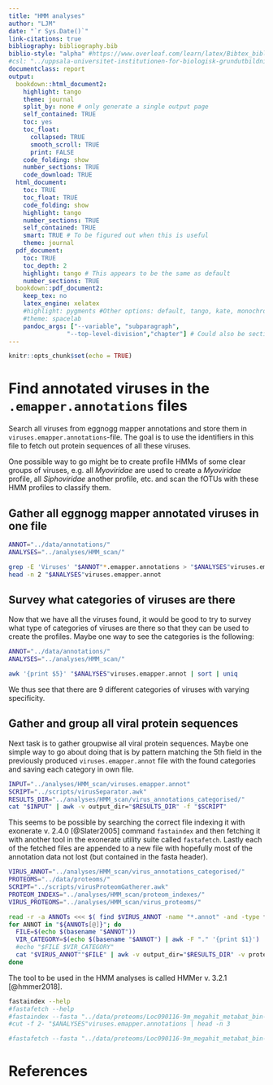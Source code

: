 ```yaml
---
title: "HMM analyses"
author: "LJM"
date: "`r Sys.Date()`"
link-citations: true
bibliography: bibliography.bib
biblio-style: "alpha" #https://www.overleaf.com/learn/latex/Bibtex_bibliography_styles
#csl: "../uppsala-universitet-institutionen-for-biologisk-grundutbildning.csl"
documentclass: report
output:
  bookdown::html_document2:
    highlight: tango
    theme: journal
    split_by: none # only generate a single output page
    self_contained: TRUE
    toc: yes
    toc_float: 
      collapsed: TRUE
      smooth_scroll: TRUE
      print: FALSE
    code_folding: show
    number_sections: TRUE
    code_download: TRUE
  html_document: 
    toc: TRUE
    toc_float: TRUE
    code_folding: show
    highlight: tango
    number_sections: TRUE
    self_contained: TRUE
    smart: TRUE # To be figured out when this is useful
    theme: journal
  pdf_document:
    toc: TRUE
    toc_depth: 2
    highlight: tango # This appears to be the same as default
    number_sections: TRUE
  bookdown::pdf_document2:
    keep_tex: no
    latex_engine: xelatex
    #highlight: pygments #Other options: default, tango, kate, monochrome, espresso, zenburn, haddock, and textmate
    #theme: spacelab
    pandoc_args: ["--variable", "subparagraph",
                "--top-level-division","chapter"] # Could also be section 
---
```


```r
knitr::opts_chunk$set(echo = TRUE)
```

# Find annotated viruses in the `.emapper.annotations` files

Search all viruses from eggnogg mapper annotations and store them in `viruses.emapper.annotations`-file. The goal is to use the identifiers in this file to fetch out protein sequences of all these viruses. 

One possible way to go might be to create profile HMMs of some clear groups of viruses, e.g. all _Myoviridae_ are used to create a _Myoviridae_ profile, all _Siphoviridae_ another profile, etc. and scan the fOTUs with these HMM profiles to classify them. 

## Gather all eggnogg mapper annotated viruses in one file

```bash
ANNOT="../data/annotations/"
ANALYSES="../analyses/HMM_scan/"

grep -E 'Viruses' "$ANNOT"*.emapper.annotations > "$ANALYSES"viruses.emapper.annot
head -n 2 "$ANALYSES"viruses.emapper.annot
```

## Survey what categories of viruses are there

Now that we have all the viruses found, it would be good to try to survey what type of categories of viruses are there so that they can be used to create the profiles. Maybe one way to see the categories is the following:

```bash
ANNOT="../data/annotations/"
ANALYSES="../analyses/HMM_scan/"

awk '{print $5}' "$ANALYSES"viruses.emapper.annot | sort | uniq
```

We thus see that there are 9 different categories of viruses with varying specificity. 

## Gather and group all viral protein sequences

Next task is to gather groupwise all viral protein sequences. Maybe one simple way to go about doing that is by pattern matching the 5th field in the previously produced `viruses.emapper.annot` file with the found categories and saving each category in own file.

```bash
INPUT="../analyses/HMM_scan/viruses.emapper.annot"
SCRIPT="../scripts/virusSeparator.awk"
RESULTS_DIR="../analyses/HMM_scan/virus_annotations_categorised/"
cat "$INPUT" | awk -v output_dir="$RESULTS_DIR" -f "$SCRIPT"
```

This seems to be possible by searching the correct file indexing it with exonerate v. 2.4.0 [@Slater2005] command `fastaindex` and then fetching it with another tool in the exonerate utility suite called `fastafetch`. Lastly each of the fetched files are appended to a new file with hopefully most of the annotation data not lost (but contained in the fasta header).


```bash
VIRUS_ANNOT="../analyses/HMM_scan/virus_annotations_categorised/"
PROTEOMS="../data/proteoms/"
SCRIPT="../scripts/virusProteomGatherer.awk"
PROTEOM_INDEXS="../analyses/HMM_scan/proteom_indexes/"
VIRUS_PROTEOMS="../analyses/HMM_scan/virus_proteoms/"

read -r -a ANNOTs <<< $( find $VIRUS_ANNOT -name "*.annot" -and -type f -print0 | xargs -0 echo )
for ANNOT in "${ANNOTs[@]}"; do
  FILE=$(echo $(basename "$ANNOT")) 
  VIR_CATEGORY=$(echo $(basename "$ANNOT") | awk -F "." '{print $1}')
  #echo "$FILE $VIR_CATEGORY"
  cat "$VIRUS_ANNOT""$FILE" | awk -v output_dir="$RESULTS_DIR" -v proteom_dir="$PROTEOMS" -v proteom_index_dir="$PROTEOM_INDEXS" -f "$SCRIPT" > "$VIRUS_PROTEOMS""$VIR_CATEGORY"".faa"
done

```


The tool to be used in the HMM analyses is called HMMer v. 3.2.1 [@hmmer2018].

```bash
fastaindex --help
#fastafetch --help
#fastaindex --fasta "../data/proteoms/Loc090116-9m_megahit_metabat_bin-1153.faa" --index "../analyses/HMM_scan/proteom_indexes/Loc090116-9m_megahit_metabat_bin-1153.idx"
#cut -f 2- "$ANALYSES"viruses.emapper.annotations | head -n 3

#fastafetch --fasta "../data/proteoms/Loc090116-9m_megahit_metabat_bin-1153.faa" --index "../analyses/HMM_scan/proteom_indexes/Loc090116-9m_megahit_metabat_bin-1153.idx" --query "Loc090116-9m_megahit_metabat_bin-1153_00054"

```



# References

